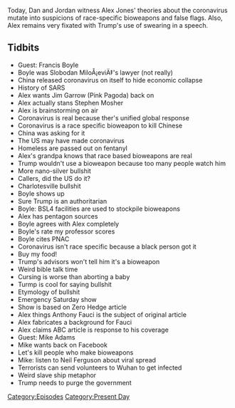 {{Episode
    | title             = February 7-8, 2020
    | caption           = [https://knowledgefight.libsyn.com/knowledge-fight-february-7-8-2020 Listen to this episode on Libsyn]
    | episodeNumber     = 397
    | length            = 02:10:58
    | airDate           = February 10, 2020
    | coverageStartDate = February 7, 2020
    | coverageEndDate   = February 8, 2020
    | episodeType       = [[:Category:Present Day|Present Day]]
    | appearance        = [[Francis Boyle]], [[Slobodan MiloÅ¡eviÄ‡]], [[Jim Garrow]], [[Stephen Mosher]], [[Anthony Fauci]], [[Mike Adams]], [[Neil Ferguson]]
    | oocDrop           = Very few people crap in the pool
    | previousEpisode   = [[396: February 6, 2020]]
    | nextEpisode       = [[398: February 9-10, 2020]]
}}

{{Stub}}

Today, Dan and Jordan witness Alex Jones' theories about the coronavirus mutate into suspicions of race-specific bioweapons and false flags. Also, Alex remains very fixated with Trump's use of swearing in a speech.

==Tidbits==

*Guest: Francis Boyle
*Boyle was Slobodan MiloÅ¡eviÄ‡'s lawyer (not really)
*China released coronavirus on itself to hide economic collapse
*History of SARS
*Alex wants Jim Garrow (Pink Pagoda) back on
*Alex actually stans Stephen Mosher
*Alex is brainstorming on air
*Coronavirus is real because ther's unified global response
*Coronavirus is a race specific bioweapon to kill Chinese
*China was asking for it
*The US may have made coronavirus
*Homeless are passed out on fentanyl
*Alex's grandpa knows that race based bioweapons are real
*Trump wouldn't use a bioweapon because too many people watch him
*More nano-silver bullshit
*Callers, did the US do it?
*Charlotesville bullshit
*Boyle shows up
*Sure Trump is an authoritarian
*Boyle: BSL4 facilities are used to stockpile bioweapons
*Alex has pentagon sources
*Boyle agrees with Alex completely
*Boyle's rate my professor scores
*Boyle cites PNAC
*Coronavirus isn't race specific because a black person got it
*Buy my food!
*Trump's advisors won't tell him it's a bioweapon
*Weird bible talk time
*Cursing is worse than aborting a baby
*Turmp is cool for saying bullshit
*Etymology of bullshit
*Emergency Saturday show
*Show is based on Zero Hedge article
*Alex things Anthony Fauci is the subject of original article
*Alex fabricates a background for Fauci
*Alex claims ABC article is response to his coverage
*Guest: Mike Adams
*Mike wants back on Facebook
*Let's kill people who make bioweapons
*Mike: listen to Neil Ferguson about viral spread
*Terrorists can send volunteers to Wuhan to get infected
*Weird slave ship metaphor
*Trump needs to purge the government

[[Category:Episodes]]
[[Category:Present Day]]